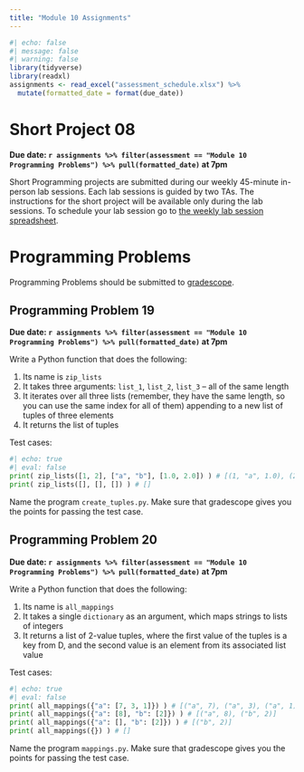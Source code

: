 ```yaml
---
title: "Module 10 Assignments"
---
```



```r
#| echo: false
#| message: false
#| warning: false
library(tidyverse)
library(readxl)
assignments <- read_excel("assessment_schedule.xlsx") %>% 
  mutate(formatted_date = format(due_date))
```

# Short Project 08

**Due date: `r assignments %>% filter(assessment == "Module 10 Programming Problems") %>% pull(formatted_date)` at 7pm**

Short Programming projects are submitted during our weekly 45-minute in-person lab sessions. Each lab sessions is guided by two TAs. The instructions for the short project will be available only during the lab sessions. To schedule your lab session go to [the weekly lab session spreadsheet](https://docs.google.com/spreadsheets/d/1mS3H-8GyLHb__rZaf9j66khmkncQgeqEXfyVk2l0sNo/edit?usp=sharing).

# Programming Problems

Programming Problems should be submitted to [gradescope](https://www.gradescope.com/courses/827397).

## Programming Problem 19

**Due date: `r assignments %>% filter(assessment == "Module 10 Programming Problems") %>% pull(formatted_date)` at 7pm**

Write a Python function that does the following:

1.  Its name is `zip_lists`
2.  It takes three arguments: `list_1`, `list_2`, `list_3` -- all of the same length
3.  It iterates over all three lists (remember, they have the same length, so you can use the same index for all of them) appending to a new list of tuples of three elements
4.  It returns the list of tuples

Test cases:

```python
#| echo: true
#| eval: false
print( zip_lists([1, 2], ["a", "b"], [1.0, 2.0]) ) # [(1, "a", 1.0), (2, "b", 2.0)]
print( zip_lists([], [], []) ) # []
```

Name the program `create_tuples.py`. Make sure that gradescope gives you the points for passing the test case.

## Programming Problem 20

**Due date: `r assignments %>% filter(assessment == "Module 10 Programming Problems") %>% pull(formatted_date)` at 7pm**

Write a Python function that does the following:

1.  Its name is `all_mappings`
2.  It takes a single `dictionary` as an argument, which maps strings to lists of integers
3.  It returns a list of 2-value tuples, where the first value of the tuples is a key from D, and the second value is an element from its associated list value

Test cases:

```python
#| echo: true
#| eval: false
print( all_mappings({"a": [7, 3, 1]}) ) # [("a", 7), ("a", 3), ("a", 1)]
print( all_mappings({"a": [8], "b": [2]}) ) # [("a", 8), ("b", 2)]
print( all_mappings({"a": [], "b": [2]}) ) # [("b", 2)]
print( all_mappings({}) ) # []
```

Name the program `mappings.py`. Make sure that gradescope gives you the points for passing the test case.
